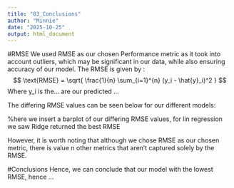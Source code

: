 ```yaml
---
title: "03_Conclusions"
author: "Minnie"
date: "2025-10-25"
output: html_document
---
```


#RMSE
We used RMSE as our chosen Performance metric as it took into account outliers, which may be significant in our data, while also ensuring accuracy of our model. 
The RMSE is given by : 
$$
\text{RMSE} = \sqrt{ \frac{1}{n} \sum_{i=1}^{n} (y_i - \hat{y}_i)^2 }
$$
Where y_i is the...
\hat{y_i} are our predicted ... 


The differing RMSE values can be seen below for our different models: 

%here we insert a barplot of our differing RMSE values, for lin regression we saw Ridge returned the best RMSE




However, it is worth noting that although we chose RMSE as our chosen metric, there is value n other metrics that aren't captured solely by the RMSE. 

#Conclusions
Hence, we can conclude that our model with the lowest RMSE, hence ... 


